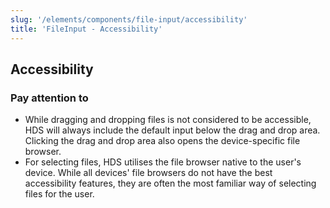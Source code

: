 ```yaml
---
slug: '/elements/components/file-input/accessibility'
title: 'FileInput - Accessibility'
---
```


## Accessibility

### Pay attention to
- While dragging and dropping files is not considered to be accessible, HDS will always include the default input below the drag and drop area. Clicking the drag and drop area also opens the device-specific file browser.
- For selecting files, HDS utilises the file browser native to the user's device. While all devices' file browsers do not have the best accessibility features, they are often the most familiar way of selecting files for the user.

